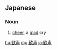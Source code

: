 ==Japanese==
{{ja-kanjitab|かん|せい|yomi=o}}

===Noun===
{{ja-noun|かんせい|kyu=歡聲}}

# [[cheer]], a [[glad]] cry

[[hu:歓声]]
[[mg:歓声]]
[[ja:歓声]]
